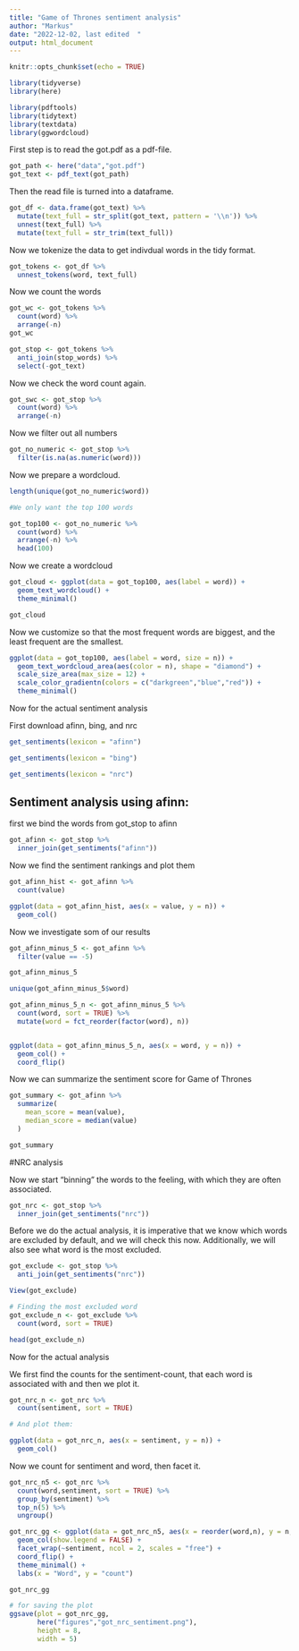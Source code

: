 ```yaml
---
title: "Game of Thrones sentiment analysis"
author: "Markus"
date: "2022-12-02, last edited  "
output: html_document
---
```


```r
knitr::opts_chunk$set(echo = TRUE)

library(tidyverse)
library(here)

library(pdftools)
library(tidytext)
library(textdata) 
library(ggwordcloud)
```


First step is to read the got.pdf as a pdf-file.
```r
got_path <- here("data","got.pdf")
got_text <- pdf_text(got_path)

```


Then the read file is turned into a dataframe.

```r
got_df <- data.frame(got_text) %>% 
  mutate(text_full = str_split(got_text, pattern = '\\n')) %>% 
  unnest(text_full) %>% 
  mutate(text_full = str_trim(text_full))

```


Now we tokenize the data to get indivdual words in the tidy format.
```r
got_tokens <- got_df %>% 
  unnest_tokens(word, text_full)

```

Now we count the words

```r
got_wc <- got_tokens %>% 
  count(word) %>% 
  arrange(-n)
got_wc

```



```r
got_stop <- got_tokens %>% 
  anti_join(stop_words) %>% 
  select(-got_text)

```

Now we check the word count again.

```r
got_swc <- got_stop %>% 
  count(word) %>% 
  arrange(-n)

```

Now we filter out all numbers

```r
got_no_numeric <- got_stop %>% 
  filter(is.na(as.numeric(word)))

```



Now we prepare a wordcloud.
```r
length(unique(got_no_numeric$word))

#We only want the top 100 words

got_top100 <- got_no_numeric %>% 
  count(word) %>% 
  arrange(-n) %>% 
  head(100)

```

Now we create a wordcloud
```r
got_cloud <- ggplot(data = got_top100, aes(label = word)) +
  geom_text_wordcloud() +
  theme_minimal()

got_cloud
```

Now we customize so that the most frequent words are biggest, and the least frequent are the smallest.

```r
ggplot(data = got_top100, aes(label = word, size = n)) +
  geom_text_wordcloud_area(aes(color = n), shape = "diamond") +
  scale_size_area(max_size = 12) +
  scale_color_gradientn(colors = c("darkgreen","blue","red")) +
  theme_minimal()

```


Now for the actual sentiment analysis

First download afinn, bing, and nrc
```r
get_sentiments(lexicon = "afinn")

get_sentiments(lexicon = "bing")

get_sentiments(lexicon = "nrc")
```


## Sentiment analysis using afinn:
first we bind the words from got_stop to afinn
```r
got_afinn <- got_stop %>% 
  inner_join(get_sentiments("afinn"))
```

Now we find the sentiment rankings and plot them

```r
got_afinn_hist <- got_afinn %>% 
  count(value)

ggplot(data = got_afinn_hist, aes(x = value, y = n)) +
  geom_col()

```

Now we investigate som of our results
```r
got_afinn_minus_5 <- got_afinn %>% 
  filter(value == -5)

got_afinn_minus_5
```

```r
unique(got_afinn_minus_5$word)

got_afinn_minus_5_n <- got_afinn_minus_5 %>% 
  count(word, sort = TRUE) %>% 
  mutate(word = fct_reorder(factor(word), n))


ggplot(data = got_afinn_minus_5_n, aes(x = word, y = n)) +
  geom_col() +
  coord_flip()
```


Now we can summarize the sentiment score for Game of Thrones

```r
got_summary <- got_afinn %>% 
  summarize(
    mean_score = mean(value),
    median_score = median(value)
  )

got_summary

```

#NRC analysis

Now we start "binning" the words to the feeling, with which they are often associated. 

```r
got_nrc <- got_stop %>% 
  inner_join(get_sentiments("nrc"))

```

Before we do the actual analysis, it is imperative that we know which words are excluded by default, and we will check this now. Additionally, we will also see what word is the most excluded.

```r
got_exclude <- got_stop %>% 
  anti_join(get_sentiments("nrc"))

View(got_exclude)

# Finding the most excluded word
got_exclude_n <- got_exclude %>% 
  count(word, sort = TRUE)

head(got_exclude_n)
```


Now for the actual analysis 

We first find the counts for the sentiment-count, that each word is associated with and then we plot it.

```r
got_nrc_n <- got_nrc %>% 
  count(sentiment, sort = TRUE)

# And plot them:

ggplot(data = got_nrc_n, aes(x = sentiment, y = n)) +
  geom_col()
```

Now we count for sentiment and word, then facet it.

```r
got_nrc_n5 <- got_nrc %>% 
  count(word,sentiment, sort = TRUE) %>% 
  group_by(sentiment) %>% 
  top_n(5) %>% 
  ungroup()

got_nrc_gg <- ggplot(data = got_nrc_n5, aes(x = reorder(word,n), y = n, fill = sentiment)) +
  geom_col(show.legend = FALSE) +
  facet_wrap(~sentiment, ncol = 2, scales = "free") +
  coord_flip() +
  theme_minimal() +
  labs(x = "Word", y = "count")

got_nrc_gg
```


```r
# for saving the plot
ggsave(plot = got_nrc_gg, 
       here("figures","got_nrc_sentiment.png"), 
       height = 8, 
       width = 5)
```





